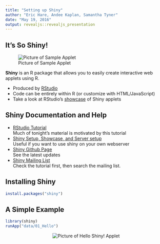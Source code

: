 ```yaml
---
title: "Setting up Shiny"
author: "Eric Hare, Andee Kaplan, Samantha Tyner"
date: "May 19, 2016"
output: revealjs::revealjs_presentation
---
```


## It's So Shiny!

![Picture of Sample Applet](images/SampleAppImage.png)

**Shiny** is an R package that allows you to easily create interactive web applets using R. 

- Produced by [RStudio](http://shiny.rstudio.com)
- Code can be entirely within R (or customize with HTML/JavaScript)
- Take a look at RStudio's [showcase](http://shiny.rstudio.com/gallery/) of Shiny applets

## Shiny Documentation and Help

- [RStudio Tutorial](http://shiny.rstudio.com/tutorial/)  
Much of tonight's material is motivated by this tutorial
- [Shiny Setup, Showcase, and Server setup](http://shiny.rstudio.com)  
Useful if you want to use shiny on your own webserver
- [Shiny Github Page](https://github.com/rstudio/shiny)  
See the latest updates
- [Shiny Mailing List](https://groups.google.com/forum/#!forum/shiny-discuss)  
Check the tutorial first, then search the mailing list.

## Installing Shiny

```r
install.packages("shiny")
```

## A Simple Example

```r
library(shiny)
runApp("data/01_Hello")
```
<center>
<img src="images/HelloShinyScreenshot.png" alt="Picture of Hello Shiny! Applet">
</center>
